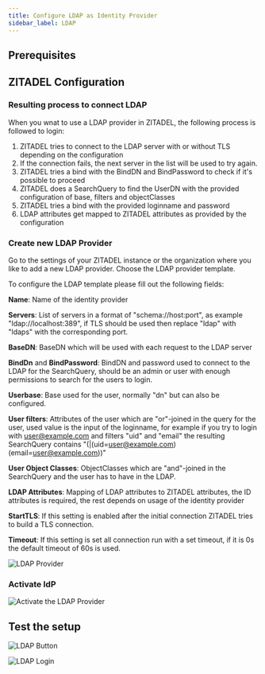```yaml
---
title: Configure LDAP as Identity Provider
sidebar_label: LDAP
---
```



<Intro provider="an LDAP server"/>

<!--
    Docusaurus bug: imported headings are not shown in the content tables
    https://docusaurus.io/docs/markdown-features/react#importing-markdown
 -->
## Prerequisites

<Prerequisites/>

## ZITADEL Configuration

### Resulting process to connect LDAP

When you wnat to use a LDAP provider in ZITADEL, the following process is followed to login:

1. ZITADEL tries to connect to the LDAP server with or without TLS depending on the configuration
2. If the connection fails, the next server in the list will be used to try again.
3. ZITADEL tries a bind with the BindDN and BindPassword to check if it's possible to proceed
4. ZITADEL does a SearchQuery to find the UserDN with the provided configuration of base, filters and objectClasses
5. ZITADEL tries a bind with the provided loginname and password
6. LDAP attributes get mapped to ZITADEL attributes as provided by the configuration

### Create new LDAP Provider

Go to the settings of your ZITADEL instance or the organization where you like to add a new LDAP provider.
Choose the LDAP provider template.

To configure the LDAP template please fill out the following fields:

**Name**: Name of the identity provider

**Servers**: List of servers in a format of "schema://host:port", as example "ldap://localhost:389", if TLS should be used then replace "ldap" with "ldaps" with the corresponding port.

**BaseDN**: BaseDN which will be used with each request to the LDAP server

**BindDn** and **BindPassword**: BindDN and password used to connect to the LDAP for the SearchQuery, should be an admin or user with enough permissions to search for the users to login.

**Userbase**: Base used for the user, normally "dn" but can also be configured.

**User filters**: Attributes of the user which are "or"-joined in the query for the user, used value is the input of the loginname, for example if you try to login with user@example.com and filters "uid" and "email" the resulting SearchQuery contains "(|(uid=user@example.com)(email=user@example.com))"

**User Object Classes**: ObjectClasses which are "and"-joined in the SearchQuery and the user has to have in the LDAP.

**LDAP Attributes**: Mapping of LDAP attributes to ZITADEL attributes, the ID attributes is required, the rest depends on usage of the identity provider

**StartTLS**: If this setting is enabled after the initial connection ZITADEL tries to build a TLS connection.

**Timeout**: If this setting is set all connection run with a set timeout, if it is 0s the default timeout of 60s is used.

<GeneralConfigDescription provider_account="LDAP user" />

![LDAP Provider](/img/guides/zitadel_ldap_create_provider.png)

### Activate IdP

<Activate/>

![Activate the LDAP Provider](/img/guides/zitadel_activate_ldap.png)

## Test the setup

<TestSetup loginscreen="ZITADELs LDAP login"/>

![LDAP Button](/img/guides/zitadel_login_ldap.png)

![LDAP Login](/img/guides/zitadel_login_ldap_input.png)
